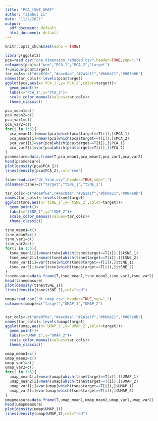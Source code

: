 ```yaml
---
title: "PCA_tSNE_UMAP"
author: "Jiahui Li"
date: "11/2/2021"
output:
  pdf_document: default
  html_document: default
---
```


```r
knitr::opts_chunk$set(echo = TRUE)
```

```r
library(ggplot2)
pca=read.csv("pca_dimension_reduced.csv",header=TRUE,sep=",")
colnames(pca)=c("num","PCA_1","PCA_2","target")
T=unique(pca$target)
tar_cols<-c("#de8f6e","#aac0aa","#2a1a1f","#bb0a21","#087e8b")
names(tar_cols)<-levels(pca$target)
ggplot(pca,aes(x=`PCA_1`,y=`PCA_2`,color=target))+
  geom_point()+ 
  labs(x="PCA_1",y="PCA_2")+
  scale_color_manual(values=tar_cols)+ 
  theme_classic()

pca_mean1=c()
pca_mean2=c()
pca_var1=c()
pca_var2=c()
for(i in 1:5){
  pca_mean1[i]=mean(pca[which(pca$target==T[i]),]$PCA_1)
  pca_mean2[i]=mean(pca[which(pca$target==T[i]),]$PCA_2)
  pca_var1[i]=var(pca[which(pca$target==T[i]),]$PCA_1)
  pca_var2[i]=var(pca[which(pca$target==T[i]),]$PCA_2)
}
pcameasure=data.frame(T,pca_mean1,pca_mean2,pca_var1,pca_var2)
head(pcameasure)
plot(density(pca$PCA_1))
lines(density(pca$PCA_2),col="red")
```

```r
tsne=read.csv("dr_tsne.csv",header=TRUE,sep=",")
colnames(tsne)=c("target","tSNE_1","tSNE_2")

tar_cols<-c("#de8f6e","#aac0aa","#2a1a1f","#bb0a21","#087e8b")
names(tar_cols)<-levels(tsne$target)
ggplot(tsne,aes(x=`tSNE_1`,y=`tSNE_2`,color=target))+
  geom_point()+ 
  labs(x="tSNE_1",y="tSNE_2")+
  scale_color_manual(values=tar_cols)+ 
  theme_classic()

tsne_mean1=c()
tsne_mean2=c()
tsne_var1=c()
tsne_var2=c()
for(i in 1:5){
  tsne_mean1[i]=mean(tsne[which(tsne$target==T[i]),]$tSNE_1)
  tsne_mean2[i]=mean(tsne[which(tsne$target==T[i]),]$tSNE_2)
  tsne_var1[i]=var(tsne[which(tsne$target==T[i]),]$tSNE_1)
  tsne_var2[i]=var(tsne[which(tsne$target==T[i]),]$tSNE_2)
}
tsnemeasure=data.frame(T,tsne_mean1,tsne_mean2,tsne_var1,tsne_var2)
head(tsnemeasure)
plot(density(tsne$tSNE_1))
lines(density(tsne$tSNE_2),col="red")
```



```r
umap=read.csv("dr_umap.csv",header=TRUE,sep=",")
colnames(umap)=c("target","UMAP_1","UMAP_2")


tar_cols<-c("#de8f6e","#aac0aa","#2a1a1f","#bb0a21","#087e8b")
names(tar_cols)<-levels(umap$target)
ggplot(umap,aes(x=`UMAP_1`,y=`UMAP_2`,color=target))+
  geom_point()+
  labs(x="UMAP_1",y="UMAP_2")+
  scale_color_manual(values=tar_cols)+ 
  theme_classic()

umap_mean1=c()
umap_mean2=c()
umap_var1=c()
umap_var2=c()
for(i in 1:5){
  umap_mean1[i]=mean(umap[which(tsne$target==T[i]),]$UMAP_1)
  umap_mean2[i]=mean(umap[which(tsne$target==T[i]),]$UMAP_2)
  umap_var1[i]=var(umap[which(tsne$target==T[i]),]$UMAP_1)
  umap_var2[i]=var(umap[which(tsne$target==T[i]),]$UMAP_2)
}
umapmeasure=data.frame(T,umap_mean1,umap_mean2,umap_var1,umap_var2)
head(umapmeasure)
plot(density(umap$UMAP_1))
lines(density(umap$UMAP_2),col="red")
```